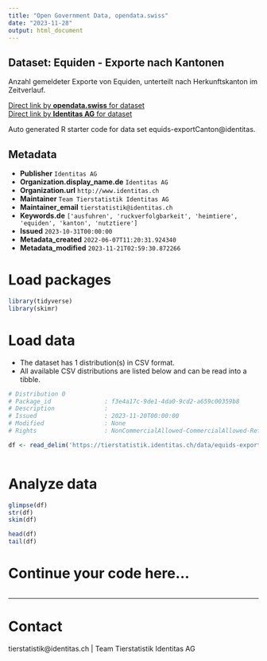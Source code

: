 ```yaml
---
title: "Open Government Data, opendata.swiss"
date: "2023-11-28"
output: html_document
---
```


## Dataset: Equiden - Exporte nach Kantonen

Anzahl gemeldeter Exporte von Equiden, unterteilt nach Herkunftskanton im Zeitverlauf. 

[Direct link by **opendata.swiss** for dataset](https://opendata.swiss/de/dataset/equiden-exporte-nach-kantonen)<br>
[Direct link by **Identitas AG** for dataset](https://tierstatistik.identitas.ch/)

Auto generated R starter code for data set equids-exportCanton@identitas.

## Metadata

- **Publisher** `Identitas AG`
- **Organization.display_name.de** `Identitas AG`
- **Organization.url** `http://www.identitas.ch`
- **Maintainer** `Team Tierstatistik Identitas AG`
- **Maintainer_email** `tierstatistik@identitas.ch`
- **Keywords.de** `['ausfuhren', 'ruckverfolgbarkeit', 'heimtiere', 'equiden', 'kanton', 'nutztiere']`
- **Issued** `2023-10-31T00:00:00`
- **Metadata_created** `2022-06-07T11:20:31.924340`
- **Metadata_modified** `2023-11-21T02:59:30.872266`


# Load packages

```r

library(tidyverse)
library(skimr)

```

# Load data

-   The dataset has 1 distribution(s) in CSV format.
-   All available CSV distributions are listed below and can be read into a tibble.

```r

# Distribution 0
# Package_id               : f3e4a17c-9de1-4da0-9cd2-a659c00359b8
# Description              : 
# Issued                   : 2023-11-20T00:00:00
# Modified                 : None
# Rights                   : NonCommercialAllowed-CommercialAllowed-ReferenceRequired

df <- read_delim('https://tierstatistik.identitas.ch/data/equids-exportCanton.csv')



```

# Analyze data

```r

glimpse(df)
str(df)
skim(df)

head(df)
tail(df)

```

# Continue your code here...

```r

```

------------------------------------------------------------------------

# Contact

tierstatistik@identitas.ch | Team Tierstatistik Identitas AG
